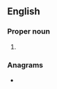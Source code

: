==English==

===Proper noun===
{{en-proper noun}}

# {{initialism of|en|[[royal|Royal]] [[automobile|Automobile]] [[club|Club]] of [[Queensland]]}}

===Anagrams===
* {{anagrams|en|a=acqr|Q-car}}